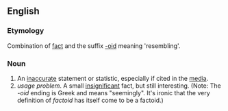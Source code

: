 ==English==
===Etymology===
Combination of [[fact]] and the suffix [[-oid]] meaning 'resembling'.
===Noun===
#An [[inaccurate]] statement or statistic, especially if cited in the [[media]].
#''usage problem''. A small [[insignificant]] fact, but still interesting. (Note: The ''-oid'' ending is Greek and means "seemingly". It's ironic that the very definition of ''factoid'' has itself come to be a factoid.)